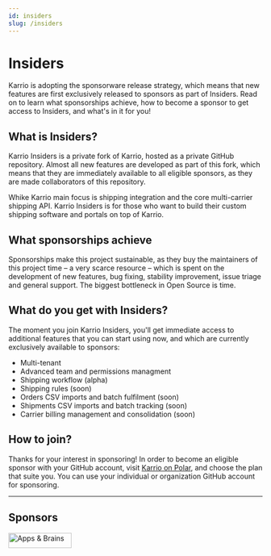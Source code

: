 ```yaml
---
id: insiders
slug: /insiders
---
```


# Insiders

Karrio is adopting the sponsorware release strategy, which means that new features are first exclusively released to sponsors as part of Insiders.
Read on to learn what sponsorships achieve, how to become a sponsor to get access to Insiders, and what's in it for you!

## What is Insiders?

Karrio Insiders is a private fork of Karrio, hosted as a private GitHub repository.
Almost all new features are developed as part of this fork, which means that they are immediately available
to all eligible sponsors, as they are made collaborators of this repository.

Whike Karrio main focus is shipping integration and the core multi-carrier shipping API. Karrio Insiders is for those who want to
build their custom shipping software and portals on top of Karrio.

## What sponsorships achieve

Sponsorships make this project sustainable, as they buy the maintainers of this project time – a very scarce resource – which is spent on the
development of new features, bug fixing, stability improvement, issue triage and general support.
The biggest bottleneck in Open Source is time.

## What do you get with Insiders?

The moment you join Karrio Insiders, you'll get immediate access to additional features that you can start using now,
and which are currently exclusively available to sponsors:

-   Multi-tenant
-   Advanced team and permissions managment
-   Shipping workflow (alpha)
-   Shipping rules (soon)
-   Orders CSV imports and batch fulfilment (soon)
-   Shipments CSV imports and batch tracking (soon)
-   Carrier billing management and consolidation (soon)

## How to join?

Thanks for your interest in sponsoring! In order to become an eligible sponsor with your GitHub account,
visit [Karrio on Polar](https://polar.sh/karrioapi/), and choose the plan that suite you.
You can use your individual or organization GitHub account for sponsoring.

---

## Sponsors

<a href="https://appsandbrains.com/" target="_blank">
    <img
        alt="Apps & Brains"
        src="https://raw.githubusercontent.com/karrioapi/karrio/main/screenshots/apps-%26-brains.png"
        width="125"
        height="30"
    />
</a>
